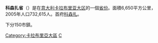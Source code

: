 {{Infobox_ProvinceIT |
  fullname              =  |
  name                  = Cosenza |
  region                = [[卡拉布里亚大区|卡拉布里亚大区]] |
  capital               = [[科森扎|科森扎]] |
  commune               = 155 |
  area                  = 6,650 |
  population_as_of      = 2001年 |
  population            = 733,368 |
  populationdensity     = 110 |
  vehicle               = CS |
  postal_code           = 87100 |
  telephone_prefix      = 0968, 0981, 0982, 0983, 0984, 0985 |
  ISTAT                 = 078 |
  president             = Mario Oliverio |
  map                   = [[File:Cosenza_posizione.png|150px]]|
  coatofarms            = |
}}
'''科森扎省'''（{{lang-it|Provincia di Cosenza}}）是在[[意大利|意大利]][[卡拉布里亚大区|卡拉布里亚大区]]的一個[[省_(意大利)|省份]]。面積6,650平方公里，2005年人口732,615人。首府[[科森扎|科森扎]]。

下分150市鎮。

{{科森扎省市鎮}}
{{Authority control}}

[[Category:卡拉布里亞大區|Category:卡拉布里亞大區]]
[[Category:意大利省份|C]]